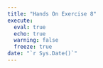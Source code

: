 ```yaml
---
title: "Hands On Exercise 8"
execute: 
  eval: true
  echo: true
  warning: false
  freeze: true
date: "`r Sys.Date()`"
---
```

